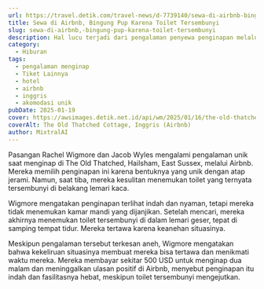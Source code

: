 ```yaml
---
url: https://travel.detik.com/travel-news/d-7739140/sewa-di-airbnb-bingung-pup-karena-toilet-tersembunyi
title: Sewa di Airbnb, Bingung Pup Karena Toilet Tersembunyi
slug: sewa-di-airbnb,-bingung-pup-karena-toilet-tersembunyi
description: Hal lucu terjadi dari pengalaman penyewa penginapan melalui Airbnb. Ia bingung mencari toilet yang ternyata tersembunyi dibalik lemari kaca.
category:
  - Hiburan
tags:
  - pengalaman menginap
  - Tiket Lainnya
  - hotel
  - airbnb
  - inggris
  - akomodasi unik
pubDate: 2025-01-19
cover: https://awsimages.detik.net.id/api/wm/2025/01/16/the-old-thatched-cottage-inggris-1_169.jpeg?wid=54&w=650&v=1&t=jpeg
coverAlt: The Old Thatched Cottage, Inggris (Airbnb)
author: MixtralAI
---
```

Pasangan Rachel Wigmore dan Jacob Wyles mengalami pengalaman unik saat menginap di The Old Thatched, Hailsham, East Sussex, melalui Airbnb. Mereka memilih penginapan ini karena bentuknya yang unik dengan atap jerami. Namun, saat tiba, mereka kesulitan menemukan toilet yang ternyata tersembunyi di belakang lemari kaca.

Wigmore mengatakan penginapan terlihat indah dan nyaman, tetapi mereka tidak menemukan kamar mandi yang dijanjikan. Setelah mencari, mereka akhirnya menemukan toilet tersembunyi di dalam lemari geser, tepat di samping tempat tidur. Mereka tertawa karena keanehan situasinya.

Meskipun pengalaman tersebut terkesan aneh, Wigmore mengatakan bahwa kekeliruan situasinya membuat mereka bisa tertawa dan menikmati waktu mereka. Mereka membayar sekitar 500 USD untuk menginap dua malam dan meninggalkan ulasan positif di Airbnb, menyebut penginapan itu indah dan fasilitasnya hebat, meskipun toilet tersembunyi mengejutkan.
